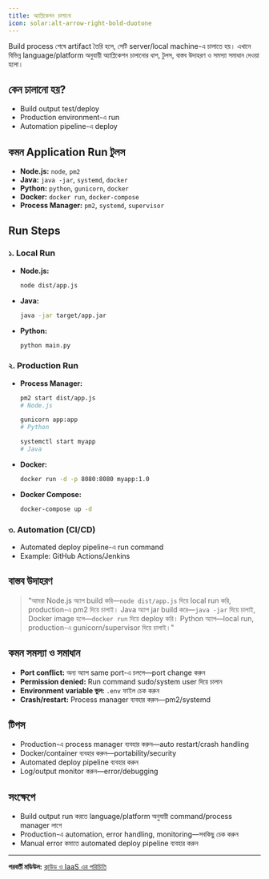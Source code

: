 ```yaml
---
title: অ্যাপ্লিকেশন চালানো
icon: solar:alt-arrow-right-bold-duotone
---
```


Build process শেষে artifact তৈরি হলে, সেটি server/local machine-এ চালাতে হয়। এখানে বিভিন্ন language/platform অনুযায়ী অ্যাপ্লিকেশন চালানোর ধাপ, টুলস, বাস্তব উদাহরণ ও সমস্যা সমাধান দেওয়া হলো।

## কেন চালানো হয়?
- Build output test/deploy
- Production environment-এ run
- Automation pipeline-এ deploy

## কমন Application Run টুলস
- **Node.js:** `node`, `pm2`
- **Java:** `java -jar`, `systemd`, `docker`
- **Python:** `python`, `gunicorn`, `docker`
- **Docker:** `docker run`, `docker-compose`
- **Process Manager:** `pm2`, `systemd`, `supervisor`

## Run Steps

### ১. Local Run
- **Node.js:**
    ```bash
    node dist/app.js
    ```
- **Java:**
    ```bash
    java -jar target/app.jar
    ```
- **Python:**
    ```bash
    python main.py
    ```

### ২. Production Run
- **Process Manager:**
    ```bash
    pm2 start dist/app.js
    # Node.js
    ```
    ```bash
    gunicorn app:app
    # Python
    ```
    ```bash
    systemctl start myapp
    # Java
    ```
- **Docker:**
    ```bash
    docker run -d -p 8080:8080 myapp:1.0
    ```
- **Docker Compose:**
    ```bash
    docker-compose up -d
    ```

### ৩. Automation (CI/CD)
- Automated deploy pipeline-এ run command
- Example: GitHub Actions/Jenkins

## বাস্তব উদাহরণ

> "আমরা Node.js অ্যাপ build করি—`node dist/app.js` দিয়ে local run করি, production-এ pm2 দিয়ে চালাই। Java অ্যাপ jar build করে—`java -jar` দিয়ে চালাই, Docker image হলে—`docker run` দিয়ে deploy করি। Python অ্যাপ—local run, production-এ gunicorn/supervisor দিয়ে চালাই।"

## কমন সমস্যা ও সমাধান
- **Port conflict:** অন্য অ্যাপ same port-এ চললে—port change করুন
- **Permission denied:** Run command sudo/system user দিয়ে চালান
- **Environment variable ভুল:** `.env` ফাইল চেক করুন
- **Crash/restart:** Process manager ব্যবহার করুন—pm2/systemd

## টিপস
- Production-এ process manager ব্যবহার করুন—auto restart/crash handling
- Docker/container ব্যবহার করুন—portability/security
- Automated deploy pipeline ব্যবহার করুন
- Log/output monitor করুন—error/debugging

## সংক্ষেপে
- Build output run করতে language/platform অনুযায়ী command/process manager লাগে
- Production-এ automation, error handling, monitoring—সবকিছু চেক করুন
- Manual error কমাতে automated deploy pipeline ব্যবহার করুন

---

**পরবর্তী মডিউল:** [ক্লাউড ও IaaS এর পরিচিতি](/dev-ops/cloud-iaas-intro)

